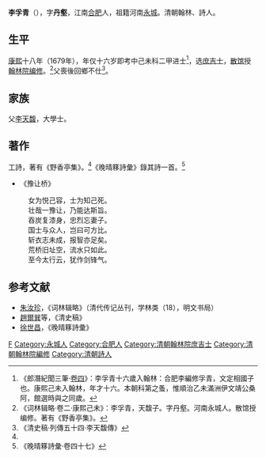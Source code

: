 '''李孚青'''（{{bd|1664年||？||catIdx=Li李}}），字'''丹壑'''，江南[[合肥|合肥]]人，祖籍河南[[永城|永城]]。清朝翰林、詩人。

==生平==
[[康熙|康熙]]十八年（1679年），年仅十六岁即考中己未科二甲进士<ref>《郎潛紀聞三筆·[[s:郎潛紀聞三筆/卷四|卷四]]》：李孚青十六歲入翰林：合肥李編修孚青，文定相國子也。康熙己未入翰林，年才十六。本朝科第之蚤，惟順治乙未滿洲伊文靖公桑阿，館選時與之同歲。</ref>，选[[庶吉士|庶吉士]]，[[散馆|散馆]]授[[翰林院|翰林院]][[编修|编修]]。<ref name="詞林輯略">《词林辑略·卷二·康熙己未》：李孚青，天馥子。字丹壑。河南永城人。散馆授编修。著有《野香亭集》。</ref>父喪後回鄉不仕<ref>《清史稿·列傳五十四·李天馥傳》</ref>。

== 家族 ==
父[[李天馥|李天馥]]，大學士。

==著作==
工詩，著有《野香亭集》。<ref name="詞林輯略" />《晚晴簃詩彙》錄其詩一首。<ref>《晚晴簃詩彙·卷四十七》</ref>

*《豫让桥》
:女为悦己容，士为知己死。
:壮哉一豫让，乃能达斯旨。
:吞炭复漆身，忠烈忘妻子。
:国士与众人，岂曰可方比。
:斩衣志未成，报智亦足矣。
:荒桥旧址空，流水只如此。
:至今太行云，犹作剑锋气。

==参考文献==
{{reflist}}
*[[朱汝珍|朱汝珍]]，《词林辑略》（清代传记丛刊，学林类（18），明文书局）
*[[趙爾巽|趙爾巽]]等，《清史稿》
*[[徐世昌|徐世昌]]，《晚晴簃詩彙》

{{康熙十八年己未科殿試金榜}}

{{Authority control}}

{{DEFAULTSORT:Li李}}
[[Category:李姓|F]]
[[Category:永城人|Category:永城人]]
[[Category:合肥人|Category:合肥人]]
[[Category:清朝翰林院庶吉士|Category:清朝翰林院庶吉士]]
[[Category:清朝翰林院編修|Category:清朝翰林院編修]]
[[Category:清朝詩人|Category:清朝詩人]]